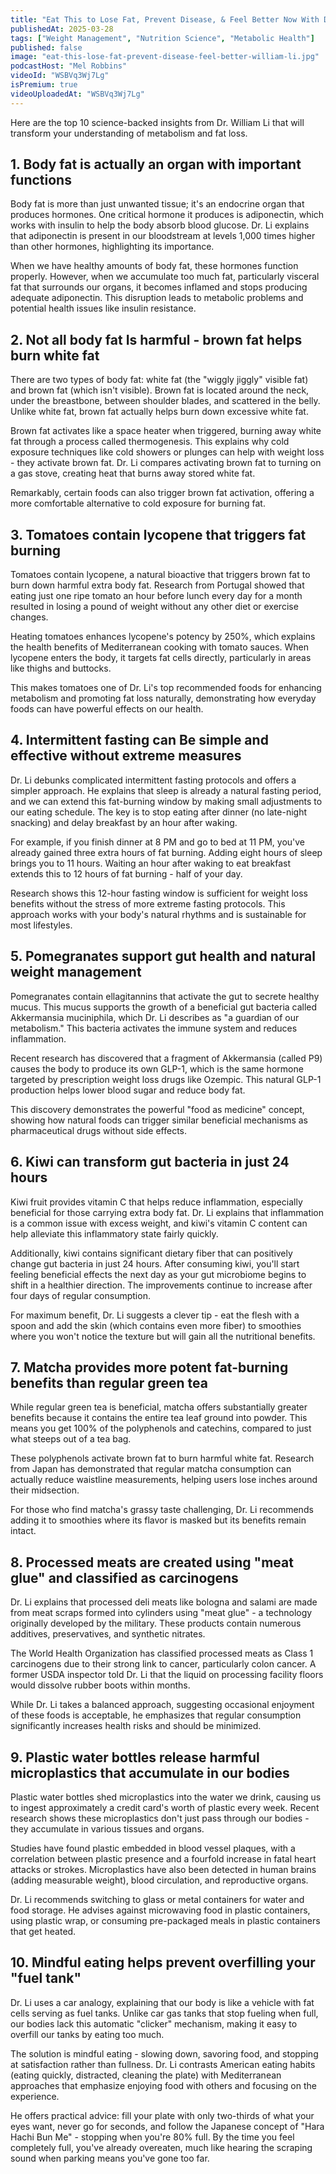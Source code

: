 ```yaml
---
title: "Eat This to Lose Fat, Prevent Disease, & Feel Better Now With Dr. William Li"
publishedAt: 2025-03-28
tags: ["Weight Management", "Nutrition Science", "Metabolic Health"]
published: false
image: "eat-this-lose-fat-prevent-disease-feel-better-william-li.jpg"
podcastHost: "Mel Robbins"
videoId: "WSBVq3Wj7Lg"
isPremium: true
videoUploadedAt: "WSBVq3Wj7Lg"
---
```



<PodcastSummaryPageLayout frontmatter={frontmatter}>

Here are the top 10 science-backed insights from Dr. William Li that will transform your understanding of metabolism and fat loss.

## 1. Body fat is actually an organ with important functions

Body fat is more than just unwanted tissue; it's an endocrine organ that produces hormones. One critical hormone it produces is adiponectin, which works with insulin to help the body absorb blood glucose. Dr. Li explains that adiponectin is present in our bloodstream at levels 1,000 times higher than other hormones, highlighting its importance.

When we have healthy amounts of body fat, these hormones function properly. However, when we accumulate too much fat, particularly visceral fat that surrounds our organs, it becomes inflamed and stops producing adequate adiponectin. This disruption leads to metabolic problems and potential health issues like insulin resistance.

## 2. Not all body fat Is harmful - brown fat helps burn white fat

There are two types of body fat: white fat (the "wiggly jiggly" visible fat) and brown fat (which isn't visible). Brown fat is located around the neck, under the breastbone, between shoulder blades, and scattered in the belly. Unlike white fat, brown fat actually helps burn down excessive white fat.

Brown fat activates like a space heater when triggered, burning away white fat through a process called thermogenesis. This explains why cold exposure techniques like cold showers or plunges can help with weight loss - they activate brown fat. Dr. Li compares activating brown fat to turning on a gas stove, creating heat that burns away stored white fat.

Remarkably, certain foods can also trigger brown fat activation, offering a more comfortable alternative to cold exposure for burning fat.

## 3. Tomatoes contain lycopene that triggers fat burning

Tomatoes contain lycopene, a natural bioactive that triggers brown fat to burn down harmful extra body fat. Research from Portugal showed that eating just one ripe tomato an hour before lunch every day for a month resulted in losing a pound of weight without any other diet or exercise changes.

Heating tomatoes enhances lycopene's potency by 250%, which explains the health benefits of Mediterranean cooking with tomato sauces. When lycopene enters the body, it targets fat cells directly, particularly in areas like thighs and buttocks.

This makes tomatoes one of Dr. Li's top recommended foods for enhancing metabolism and promoting fat loss naturally, demonstrating how everyday foods can have powerful effects on our health.

## 4. Intermittent fasting can Be simple and effective without extreme measures

Dr. Li debunks complicated intermittent fasting protocols and offers a simpler approach. He explains that sleep is already a natural fasting period, and we can extend this fat-burning window by making small adjustments to our eating schedule. The key is to stop eating after dinner (no late-night snacking) and delay breakfast by an hour after waking.

For example, if you finish dinner at 8 PM and go to bed at 11 PM, you've already gained three extra hours of fat burning. Adding eight hours of sleep brings you to 11 hours. Waiting an hour after waking to eat breakfast extends this to 12 hours of fat burning - half of your day.

Research shows this 12-hour fasting window is sufficient for weight loss benefits without the stress of more extreme fasting protocols. This approach works with your body's natural rhythms and is sustainable for most lifestyles.

## 5. Pomegranates support gut health and natural weight management

Pomegranates contain ellagitannins that activate the gut to secrete healthy mucus. This mucus supports the growth of a beneficial gut bacteria called Akkermansia muciniphila, which Dr. Li describes as "a guardian of our metabolism." This bacteria activates the immune system and reduces inflammation.

Recent research has discovered that a fragment of Akkermansia (called P9) causes the body to produce its own GLP-1, which is the same hormone targeted by prescription weight loss drugs like Ozempic. This natural GLP-1 production helps lower blood sugar and reduce body fat.

This discovery demonstrates the powerful "food as medicine" concept, showing how natural foods can trigger similar beneficial mechanisms as pharmaceutical drugs without side effects.

## 6. Kiwi can transform gut bacteria in just 24 hours

Kiwi fruit provides vitamin C that helps reduce inflammation, especially beneficial for those carrying extra body fat. Dr. Li explains that inflammation is a common issue with excess weight, and kiwi's vitamin C content can help alleviate this inflammatory state fairly quickly.

Additionally, kiwi contains significant dietary fiber that can positively change gut bacteria in just 24 hours. After consuming kiwi, you'll start feeling beneficial effects the next day as your gut microbiome begins to shift in a healthier direction. The improvements continue to increase after four days of regular consumption.

For maximum benefit, Dr. Li suggests a clever tip - eat the flesh with a spoon and add the skin (which contains even more fiber) to smoothies where you won't notice the texture but will gain all the nutritional benefits.

## 7. Matcha provides more potent fat-burning benefits than regular green tea

While regular green tea is beneficial, matcha offers substantially greater benefits because it contains the entire tea leaf ground into powder. This means you get 100% of the polyphenols and catechins, compared to just what steeps out of a tea bag.

These polyphenols activate brown fat to burn harmful white fat. Research from Japan has demonstrated that regular matcha consumption can actually reduce waistline measurements, helping users lose inches around their midsection.

For those who find matcha's grassy taste challenging, Dr. Li recommends adding it to smoothies where its flavor is masked but its benefits remain intact.

## 8. Processed meats are created using "meat glue" and classified as carcinogens

Dr. Li explains that processed deli meats like bologna and salami are made from meat scraps formed into cylinders using "meat glue" - a technology originally developed by the military. These products contain numerous additives, preservatives, and synthetic nitrates.

The World Health Organization has classified processed meats as Class 1 carcinogens due to their strong link to cancer, particularly colon cancer. A former USDA inspector told Dr. Li that the liquid on processing facility floors would dissolve rubber boots within months.

While Dr. Li takes a balanced approach, suggesting occasional enjoyment of these foods is acceptable, he emphasizes that regular consumption significantly increases health risks and should be minimized.

## 9. Plastic water bottles release harmful microplastics that accumulate in our bodies

Plastic water bottles shed microplastics into the water we drink, causing us to ingest approximately a credit card's worth of plastic every week. Recent research shows these microplastics don't just pass through our bodies - they accumulate in various tissues and organs.

Studies have found plastic embedded in blood vessel plaques, with a correlation between plastic presence and a fourfold increase in fatal heart attacks or strokes. Microplastics have also been detected in human brains (adding measurable weight), blood circulation, and reproductive organs.

Dr. Li recommends switching to glass or metal containers for water and food storage. He advises against microwaving food in plastic containers, using plastic wrap, or consuming pre-packaged meals in plastic containers that get heated.

## 10. Mindful eating helps prevent overfilling your "fuel tank"

Dr. Li uses a car analogy, explaining that our body is like a vehicle with fat cells serving as fuel tanks. Unlike car gas tanks that stop fueling when full, our bodies lack this automatic "clicker" mechanism, making it easy to overfill our tanks by eating too much.

The solution is mindful eating - slowing down, savoring food, and stopping at satisfaction rather than fullness. Dr. Li contrasts American eating habits (eating quickly, distracted, cleaning the plate) with Mediterranean approaches that emphasize enjoying food with others and focusing on the experience.

He offers practical advice: fill your plate with only two-thirds of what your eyes want, never go for seconds, and follow the Japanese concept of "Hara Hachi Bun Me" - stopping when you're 80% full. By the time you feel completely full, you've already overeaten, much like hearing the scraping sound when parking means you've gone too far.

</PodcastSummaryPageLayout>
